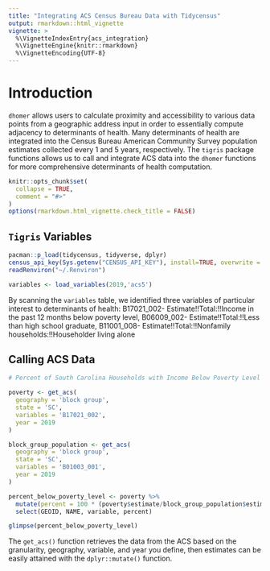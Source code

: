 ```yaml
---
title: "Integrating ACS Census Bureau Data with Tidycensus"
output: rmarkdown::html_vignette
vignette: >
  %\VignetteIndexEntry{acs_integration}
  %\VignetteEngine{knitr::rmarkdown}
  %\VignetteEncoding{UTF-8}
---
```

# Introduction

`dhomer` allows users to calculate proximity and accessibility to various data points from a geographic address input in order to essentially
compute adjacency to determinants of health. Many determinants of health are integrated into the Census Bureau American Community Survey
population estimates collected every 1 and 5 years, respectively. The `tigris` package functions allows us to call and integrate ACS data into the
`dhomer` functions for more comprehensive determinants of health computation.

```r
knitr::opts_chunk$set(
  collapse = TRUE,
  comment = "#>"
)
options(rmarkdown.html_vignette.check_title = FALSE)

```

## `Tigris` Variables

```r
pacman::p_load(tidycensus, tidyverse, dplyr)
census_api_key(Sys.getenv("CENSUS_API_KEY"), install=TRUE, overwrite = TRUE)
readRenviron("~/.Renviron")

variables <- load_variables(2019,'acs5')

```

By scanning the `variables` table, we identified three variables of particular interest to determinants of health: B17021_002- Estimate!!Total:!!Income in the past 12 months below poverty level, B06009_002- Estimate!!Total:!!Less than high school graduate, B11001_008- Estimate!!Total:!!Nonfamily households:!!Householder living alone

## Calling ACS Data

```r

# Percent of South Carolina Households with Income Below Poverty Level in the Past 12 Months

poverty <- get_acs(
  geography = 'block group',
  state = 'SC',
  variables = 'B17021_002',
  year = 2019
)

block_group_population <- get_acs(
  geography = 'block group',
  state = 'SC',
  variables = 'B01003_001',
  year = 2019
)

percent_below_poverty_level <- poverty %>%
  mutate(percent = 100 * (poverty$estimate/block_group_population$estimate)) %>%
  select(GEOID, NAME, variable, percent)

glimpse(percent_below_poverty_level)
```

The `get_acs()` function retrieves the data from the ACS based on the granularity, geography, variable, and year you define, then estimates can be easily attained with the `dplyr::mutate()` function.
